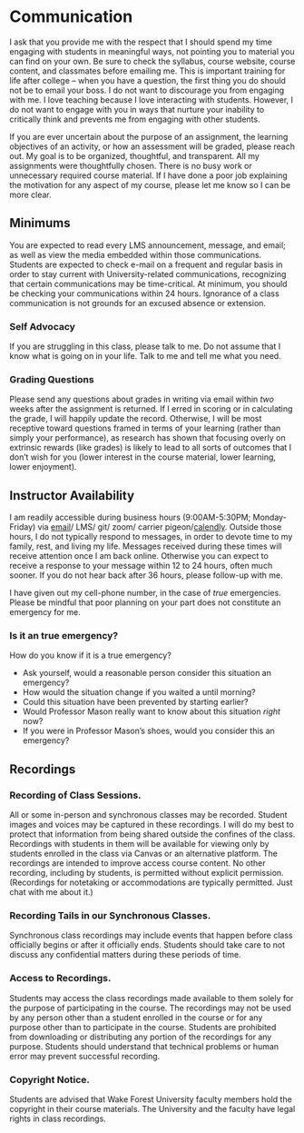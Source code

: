 # Communication

I ask that you provide me with the respect that I should spend my time engaging with students in meaningful ways, not pointing you to material you can find on your own. Be sure to check the syllabus, course website, course content, and classmates before emailing me. This is important training for life after college – when you have a question, the first thing you do should not be to email your boss. I do not want to discourage you from engaging with me. I love teaching because I love interacting with students.  However, I do not want to engage with you in ways that nurture your inability to critically think and prevents me from engaging with other students.

If you are ever uncertain about the purpose of an assignment, the learning objectives of an activity, or how an assessment will be graded, please reach out. My goal is to be  organized, thoughtful, and transparent. All my assignments were thoughtfully chosen. There is no busy work or unnecessary required course material. If I have done a poor job explaining the motivation for any aspect of my course, please let me know so I can be more clear. 


## Minimums

You are expected to read every LMS announcement, message, and email; as well as view the media embedded within those communications. Students are expected to check e-mail on a frequent and regular basis in order to stay current with University-related communications, recognizing that certain communications may be time-critical. At minimum, you should be checking your communications within 24 hours. Ignorance of a class communication is not grounds for an excused absence or extension. 


### Self Advocacy

If you are struggling in this class, please talk to me. Do not assume that I know what is going on in your life. Talk to me and tell me what you need.

### Grading Questions

Please send any questions about grades in writing via email within *two* weeks after the assignment is returned. If I erred in scoring or in calculating the grade, I will happily update the record. Otherwise, I will be most receptive toward questions framed in terms of your learning (rather than simply your performance), as research has shown that focusing overly on extrinsic rewards (like grades) is likely to lead to all sorts of outcomes that I don't wish for you (lower interest in the course material, lower learning, lower enjoyment).


## Instructor Availability

I am readily accessible during business hours (9:00AM-5:30PM; Monday-Friday) via [email](garrissm@wfu.edu)/ LMS/ git/ zoom/ carrier pigeon/[calendly](https://calendly.com/smasongarrison/). Outside those hours, I do not typically respond to messages, in order to devote time to my family, rest, and living my life. Messages received during these times will receive attention once I am back online. Otherwise you can expect to receive a response to your message within 12 to 24 hours, often much sooner. If you do not hear back after 36 hours, please follow-up with me. 

I have given out my cell-phone number, in the case of *true* emergencies. Please be mindful that poor planning on your part does not constitute an emergency for me. 

### Is it an true emergency?

How do you know if it is a true emergency? 

* Ask yourself, would a reasonable person consider this situation an emergency? 
* How would the situation change if you waited a until morning?
* Could this situation have been prevented by starting earlier?
* Would Professor Mason really want to know about this situation *right* now? 
* If you were in Professor Mason's shoes, would you consider this an emergency?

## Recordings

### Recording of Class Sessions. 

All or some in-person and synchronous classes may be recorded.  Student images and voices may be captured in these recordings. I will do my best to protect that information from being shared outside the confines of the class. Recordings with students in them will be available for viewing only by students enrolled in the class via Canvas or an alternative platform. The recordings are intended to improve access course content. No other recording, including by students, is permitted without explicit permission. (Recordings for notetaking or accommodations are typically permitted. Just chat with me about it.)

### Recording Tails in our Synchronous Classes. 

Synchronous class recordings may include events that happen before class officially begins or after it officially ends. Students should take care to not discuss any confidential matters during these periods of time.

### Access to Recordings. 

Students may access the class recordings made available to them solely for the purpose of participating in the course. The recordings may not be used by any person other than a student enrolled in the course or for any purpose other than to participate in the course. Students are prohibited from downloading or distributing any portion of the recordings for any purpose. Students should understand that technical problems or human error may prevent successful recording.

### Copyright Notice. 

Students are advised that Wake Forest University faculty members hold the copyright in their course materials. The University and the faculty have legal rights in class recordings.
